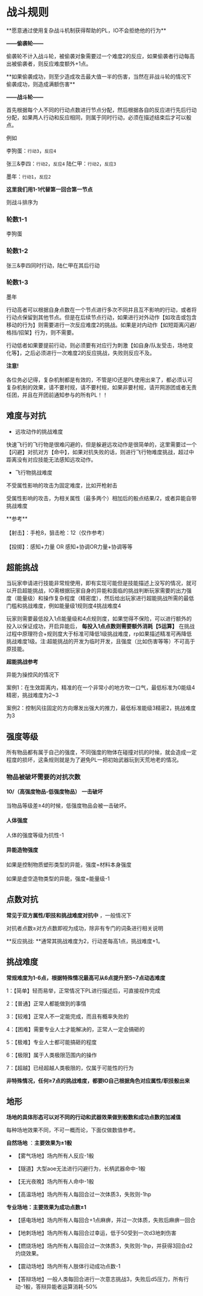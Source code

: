 # 战斗规则

<Callout type="info">
    **愿意通过使用复杂战斗机制获得帮助的PL，IO不会拒绝他的行为**
</Callout>



**——偷袭轮——**

偷袭轮不计入战斗轮，被偷袭对象需要过一个难度2的反应，如果偷袭者行动每高出被偷袭者，则反应难度额外+1点。

<Callout type="info">
    **如果偷袭成功，则至少造成攻击最大值一半的伤害，当然在非战斗轮的情况下偷袭成功，则造成满额伤害**
</Callout>

**——战斗轮——**

首先根据每个人不同的行动点数进行节点分配，然后根据各自的反应进行先后行动分配，如果两人行动和反应相同，则属于同时行动，必须在描述结束后才可以骰点。

例如

李狗蛋：`行动3`，`反应4`

张三&李四：`行动2`，`反应4` 陆仁甲：`行动2`，`反应3`

墨年：`行动1`，`反应2`

**这里我们用1-1代替第一回合第一节点**

则战斗排序为

<Steps>
 
### 轮数1-1
 
李狗蛋
 
### 轮数1-2
 
张三&李四同时行动，陆仁甲在其后行动
   
### 轮数1-3
   
墨年
 
</Steps>

行动高者可以根据自身点数在一个节点进行多次不同并且互不影响的行动，或者将行动点保留到其他节点。但是在后续节点行动，如果进行对外动作【如攻击或包含移动的行为】则需要进行一次反应难度2的挑战。如果是对内动作【如短距离闪避/格挡/招架】行为，则不需要。

行动低者如果要提前行动，则必须要有对应行为刺激【如自身/队友受击，场地变化等】，之后必须进行一次难度2的反应挑战，失败则反应不及。

<Callout type="warning">

   **注意!**<br></br>
   各位务必记得，复杂机制都是有效的，不管是IO还是PL使用出来了，都必须认可复杂机制的效果，请不要村规，请不要村规，如果非要村规，请开网游团或者无责任团，并且在开团前通知参与的所有PL！！
</Callout>

## 难度与对抗

- 远攻动作的挑战难度

快速飞行的飞行物是很难闪避的，但是躲避远攻动作是很简单的，这里需要过一个【闪避】对抗对方【命中】，如果对抗失败的话，则进行飞行物难度挑战，超过中距离没有对应技能无法感知远攻动作。

- 飞行物挑战难度

不受属性影响的攻击为固定难度，比如开枪射击

受属性影响的攻击，为相关属性（最多两个）相加后的骰点结果/2，或者异能自带挑战难度

<Callout type="info">
**参考**<br></br>
【射击】：手枪8，狙击枪：12（仅作参考）<br></br>
【投掷】：感知+力量 OR 感知+协调OR力量+协调等等
</Callout>

## 超能挑战

当玩家申请进行技能非常规使用，即有实现可能但是技能描述上没写的情况，就可以开启超能挑战，IO需根据玩家自身的异能和面临的挑战判断玩家需要的出力强度（能量级）和操作复杂程度（精密度），然后给出玩家进行超能挑战所需的最低门槛和挑战难度，例如能量级1规则度4挑战难度4

玩家则需要最低投入1点能量级和4点规则度，如果觉得不保险，可以进行额外的投入以保证成功，开启异能后， **每投入1点点数则需要额外消耗【5运算】** 在挑战过程中原理符合+规则度大于标准可降低1级挑战难度，rp如果描述精准可再降低挑战难度1级。注:超能挑战的开发为临时开发，且强度（比如伤害等等）不可高于原技能。

**超能挑战参考**

异能为操控风的情况下

案例1：在生效距离内，精准的在一个非常小的地方吹一口气，最低标准为0能级4精密，挑战难度为2~3

案例2：控制风往固定的方向爆发出强大的推力，最低标准能级3精密2，挑战难度为3

## 强度等级

所有物品都有属于自己的强度，不同强度的物体在碰撞对抗的时候，就会造成一定程度的损坏，这条规则就是为了避免PL一把初始武器玩到天荒地老的情况。

<Steps>

### 物品被破坏需要的对抗次数
**10/（高强度物品-低强度物品）**
<Callout type="info">
**一击破坏**<br></br>
当物品等级差≥4的时候，低强度物品会被一击破坏。
</Callout>

#### 人体强度
人体的强度等级为抗性-1

#### 异能造物强度
如果是控制物质塑形类型的异能，强度=材料本身强度<br></br>
如果是虚空造物类型的异能，强度=能量级-1

</Steps>

## 点数对抗 

**常见于双方属性/职技和挑战难度对抗中** ，一般情况下

对抗者点数≥对方点数即视为成功，除非有专门的词条进行相关说明

**反应挑战: **通常其挑战难度为2，行动差每高1点，挑战难度+1。

## 挑战难度

 **常规难度为1-6点，根据特殊情况最高可从6点提升至5~7点动态难度**

1：【简单】轻而易举，正常情况下PL进行描述后，可直接视作完成

2：【普通】正常人都能做到的事情

3：【较难】正常人不一定能完成，而且有概率失败的

4：【困难】需要专业人士才能解决的，正常人一定会搞砸的

5：【极难】专业人士都可能搞砸的程度

6：【极限】属于人类极限范围内的操作

7：【超越】已经超越人类极限的，仅属于可能性的行为

**非特殊情况，任何≥7点的挑战难度，都要IO自己根据角色对应属性/职技骰出来**


## 地形

**场地的具体形态可以对不同的行动和武器效果做到骰数和成功点数的加减值**

每种场地效果不同，不可一概而论，下面仅做数值参考。

 **自然场地** ：**主要效果为±1骰**

* 【雾气场地】场内所有人反应-1骰

* 【隧道】大型aoe无法进行闪避行为，长柄武器命中-1骰

* 【无光夜晚】场内所有人命中-1骰

* 【高温场地】场内所有人每回合过一次体质3，失败则-1hp

**专业场地：主要效果为成功点数±1**

* 【感电场地】场内所有人每回合+1点麻痹，并过一次体质，失败后麻痹一回合

* 【地刺场地】场内所有人每回合过幸运，低于50受到一次d3地刺伤害

* 【燃烧场地】场内所有人每回合过一次体质3，失败则-1hp，并获得3回合d2灼烧效果。

* 【震动场地】场内所有人肢体行动成功点数-1

* 【答辩场地】一般人类每回合进行一次意志挑战3，失败后d5压力，所有行动-1骰，答辩异能者运算消耗-50%
